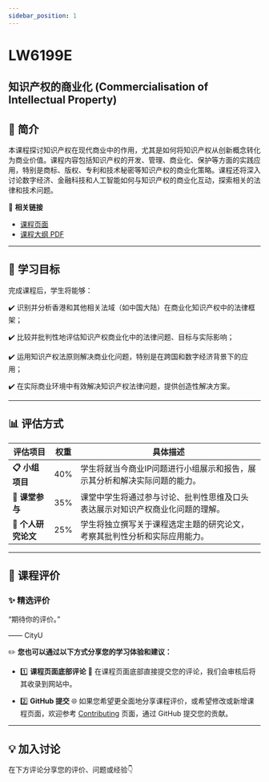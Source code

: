 ```yaml
---
sidebar_position: 1
---
```


# LW6199E
## 知识产权的商业化 (Commercialisation of Intellectual Property)

## **📘 简介**
本课程探讨知识产权在现代商业中的作用，尤其是如何将知识产权从创新概念转化为商业价值。课程内容包括知识产权的开发、管理、商业化、保护等方面的实践应用，特别是商标、版权、专利和技术秘密等知识产权的商业化策略。课程还将深入讨论数字经济、金融科技和人工智能如何与知识产权的商业化互动，探索相关的法律和技术问题。

🔗 **相关链接**
- [课程页面](https://www.cityu.edu.hk/catalogue/pg/202425/course/LW6199E.htm)
- [课程大纲 PDF](https://www.cityu.edu.hk/catalogue/pg/202425/course/LW6199E.pdf)

---

## **🎯 学习目标**

完成课程后，学生将能够：

✔️ 识别并分析香港和其他相关法域（如中国大陆）在商业化知识产权中的法律框架；

✔️ 比较并批判性地评估知识产权商业化中的法律问题、目标与实际影响；

✔️ 运用知识产权法原则解决商业化问题，特别是在跨国和数字经济背景下的应用；

✔️ 在实际商业环境中有效解决知识产权法律问题，提供创造性解决方案。

---

## **📊 评估方式**

| **评估项目**          | **权重** | **具体描述**                                                                                       |
|----------------------|---------|---------------------------------------------------------------------------------------------------|
| **📋 小组项目**       | 40%     | 学生将就当今商业IP问题进行小组展示和报告，展示其分析和解决实际问题的能力。                     |
| **📂 课堂参与**       | 35%     | 课堂中学生将通过参与讨论、批判性思维及口头表达展示对知识产权商业化问题的理解。                  |
| **📂 个人研究论文**   | 25%     | 学生将独立撰写关于课程选定主题的研究论文，考察其批判性分析和实际应用能力。                      |

---

## **💬 课程评价**

### ✨ **精选评价**
<div className={commentStyles.commentBox}>
    <p className={commentStyles.commentText}>
        “期待你的评价。”
    </p>
    <p className={commentStyles.commentAuthor}>—— CityU</p>
</div>

✏️ **您也可以通过以下方式分享您的学习体验和建议：**

- 1️⃣ **课程页面底部评论**
💬 在课程页面底部直接提交您的评论，我们会审核后将其收录到网站中。

- 2️⃣ **GitHub 提交**
🌐 如果您希望更全面地分享课程评价，或希望修改或新增课程页面，欢迎参考 [Contributing](https://penjc.github.io/cityU-navigator/contributing) 页面，通过 GitHub 提交您的贡献。

---

## **💡 加入讨论**

在下方评论分享您的评价、问题或经验👇
<Utterances />